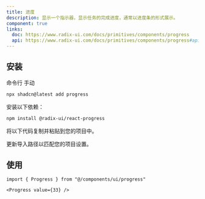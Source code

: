 ```yaml
---
title: 进度
description: 显示一个指示器，显示任务的完成进度，通常以进度条的形式展示。
component: true
links:
  doc: https://www.radix-ui.com/docs/primitives/components/progress
  api: https://www.radix-ui.com/docs/primitives/components/progress#api-reference
---
```


<ComponentPreview
  name="progress-demo"
  description="一个进度条组件."
/>

## 安装

<CodeTabs>

<TabsList>
  <TabsTrigger value="cli">命令行</TabsTrigger>
  <TabsTrigger value="manual">手动</TabsTrigger>
</TabsList>
<TabsContent value="cli">

```bash
npx shadcn@latest add progress
```

</TabsContent>

<TabsContent value="manual">

<Steps>

<Step>安装以下依赖：</Step>

```bash
npm install @radix-ui/react-progress
```

<Step>将以下代码复制并粘贴到您的项目中。</Step>

<ComponentSource name="progress" />

<Step>更新导入路径以匹配您的项目设置。</Step>

</Steps>

</TabsContent>

</CodeTabs>

## 使用

```tsx
import { Progress } from "@/components/ui/progress"
```

```tsx
<Progress value={33} />
```